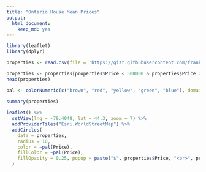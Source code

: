 ```yaml
---
title: "Ontario House Mean Prices"
output: 
  html_document:
    keep_md: yes
---
```



```r
library(leaflet)
library(dplyr)
```


```r
properties <- read.csv(file = 'https://gist.githubusercontent.com/frankwwu/c9b3335db7a7afbbeda2b08b4bf6581b/raw/f4f95142b263e97e6fcb019d5b6f074240460a45/properties.csv') 
```


```r
properties <- properties[properties$Price < 500000 & properties$Price > 200000,]
head(properties)
```

```r
pal <- colorNumeric(c("brown", "red", "yellow", "green", "blue"), domain = properties$Price)

summary(properties)
 
leaflet() %>%
  setView(lng = -79.4048, lat = 44.3, zoom = 7) %>%
  addProviderTiles("Esri.WorldStreetMap") %>%
  addCircles(
    data = properties,
    radius = 10,
    color = ~pal(Price),
    fillColor = ~pal(Price),
    fillOpacity = 0.25, popup = paste("$", properties$Price, "<br>", properties$AreaName)
  ) 
```

